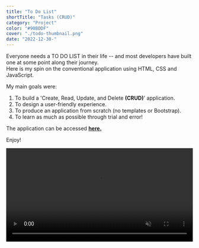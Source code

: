 ```yaml
---
title: "To Do List"
shortTitle: "Tasks (CRUD)"
category: "Project"
color: "#90BDDF"
cover: "./todo-thumbnail.png"
date: "2022-12-30-"
---
```

Everyone needs a TO DO LIST in their life -- and most developers have built one at some point along their journey.  
Here is my spin on the conventional application using HTML, CSS and JavaScript.

My main goals were:
1) To build a 'Create, Read, Update, and Delete **(CRUD)**' application.
2) To design a user-friendly experience.
3) To produce an application from scratch (no templates or Bootstrap).
3) To learn as much as possible through trial and error!

The application can be accessed [**here.**](https://paul-matthew.github.io/To-Do-List/)

Enjoy!


<video id="todovideo" width="100%" height="auto" controls autoplay="autoplay" muted loop>
  <source src={v} />
</video>